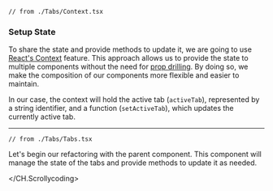 
<Block>
  <CH.Scrollycoding>

```tsx TabContext.tsx focus=3:8
// from ./Tabs/Context.tsx
```

### Setup State

To share the state and provide methods to update it, we are going to use [React's Context](https://react.dev/learn/passing-data-deeply-with-context)
feature. This approach allows us to provide the state to multiple components without the need for [prop drilling](https://www.freecodecamp.org/news/prop-drilling-in-react-explained-with-examples/).
By doing so, we make the composition of our components more flexible and easier to maintain.

In our case, the context will hold the active tab (`activeTab`), represented by a string identifier, and a function (`setActiveTab`), which updates the currently active tab.

---

```tsx focus=6:11
// from ./Tabs/Tabs.tsx
```

Let's begin our refactoring with the parent component. This component will manage the state of the tabs
and provide methods to update it as needed.

  </CH.Scrollycoding>
</Block>

